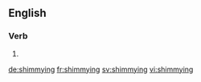 ==English==

===Verb===
{{head|en}}

# {{present participle of|shimmy}}

[[de:shimmying]]
[[fr:shimmying]]
[[sv:shimmying]]
[[vi:shimmying]]
